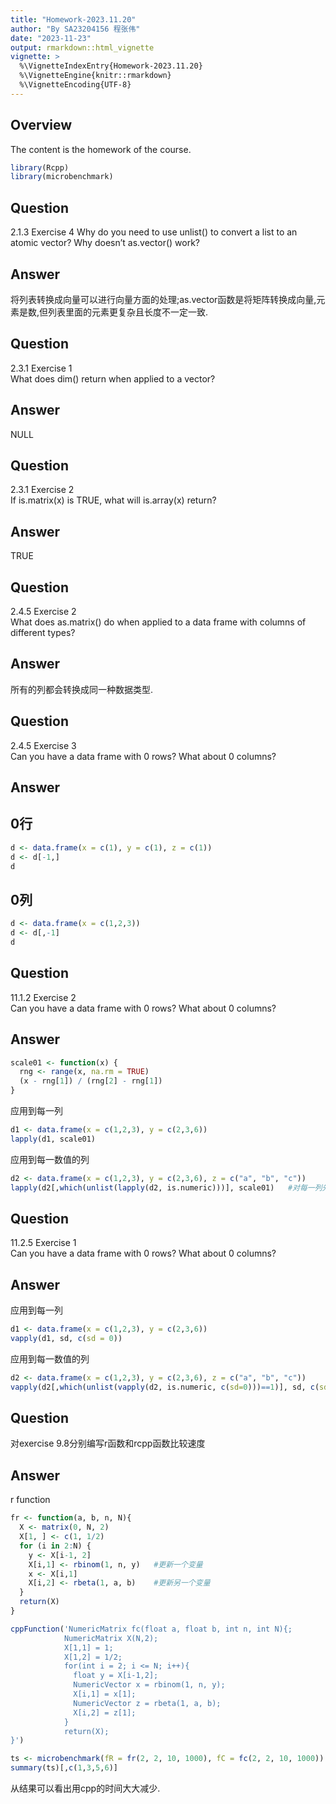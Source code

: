 ---
title: "Homework-2023.11.20"
author: "By SA23204156 程张伟"
date: "2023-11-23"
output: rmarkdown::html_vignette
vignette: >
  %\VignetteIndexEntry{Homework-2023.11.20}
  %\VignetteEngine{knitr::rmarkdown}
  %\VignetteEncoding{UTF-8}
---
   
## Overview  
   
The content is the homework of the course.

```{r,eval=FALSE}
library(Rcpp)
library(microbenchmark)
```

## Question  
   
2.1.3  Exercise 4
Why do you need to use unlist() to convert a list to an atomic
vector? Why doesn’t as.vector() work?
   
## Answer    
   
将列表转换成向量可以进行向量方面的处理;as.vector函数是将矩阵转换成向量,元素是数,但列表里面的元素更复杂且长度不一定一致.   
   
    
## Question  
   
2.3.1 Exercise 1   
What does dim() return when applied to a vector?
   
## Answer  
    
NULL    
    
    
## Question  
   
2.3.1 Exercise 2   
If is.matrix(x) is TRUE, what will is.array(x) return?
   
## Answer    
    
TRUE   
   
## Question  
   
2.4.5 Exercise 2   
What does as.matrix() do when applied to a data frame with
columns of different types?
   
## Answer    
   
所有的列都会转换成同一种数据类型.   
   
## Question  
   
2.4.5 Exercise 3   
Can you have a data frame with 0 rows? What about 0
columns?

   
## Answer   
   
## 0行   
```{r,eval=FALSE}
d <- data.frame(x = c(1), y = c(1), z = c(1))
d <- d[-1,]
d
```
   

## 0列   
```{r,eval=FALSE}
d <- data.frame(x = c(1,2,3))
d <- d[,-1]
d
```
   
## Question  
   
11.1.2 Exercise 2   
Can you have a data frame with 0 rows? What about 0
columns?

   
## Answer  

```{r,eval=FALSE}
scale01 <- function(x) {
  rng <- range(x, na.rm = TRUE)
  (x - rng[1]) / (rng[2] - rng[1])
}
```
   
应用到每一列
```{r,eval=FALSE}
d1 <- data.frame(x = c(1,2,3), y = c(2,3,6))   
lapply(d1, scale01)
```
   
应用到每一数值的列   
```{r,eval=FALSE}
d2 <- data.frame(x = c(1,2,3), y = c(2,3,6), z = c("a", "b", "c"))
lapply(d2[,which(unlist(lapply(d2, is.numeric)))], scale01)   #对每一列先应用is.numeric函数,再对合适的列用scale01函数
```
   

    
## Question  
   
11.2.5 Exercise 1   
Can you have a data frame with 0 rows? What about 0
columns?

   
## Answer  
  
应用到每一列
```{r,eval=FALSE}
d1 <- data.frame(x = c(1,2,3), y = c(2,3,6))   
vapply(d1, sd, c(sd = 0))
```
   
应用到每一数值的列   
```{r,eval=FALSE}
d2 <- data.frame(x = c(1,2,3), y = c(2,3,6), z = c("a", "b", "c"))
vapply(d2[,which(unlist(vapply(d2, is.numeric, c(sd=0)))==1)], sd, c(sd=0))   #对每一列先应用is.numeric函数,再对合适的列用scale01函数
```


## Question  
   
对exercise 9.8分别编写r函数和rcpp函数比较速度   


## Answer   
   
r function
```{r,eval=FALSE}
fr <- function(a, b, n, N){
  X <- matrix(0, N, 2)
  X[1, ] <- c(1, 1/2)
  for (i in 2:N) {
    y <- X[i-1, 2]
    X[i,1] <- rbinom(1, n, y)   #更新一个变量
    x <- X[i,1]
    X[i,2] <- rbeta(1, a, b)    #更新另一个变量
  }
  return(X)
}
```

```{r,eval=FALSE}
cppFunction('NumericMatrix fc(float a, float b, int n, int N){;
            NumericMatrix X(N,2);
            X[1,1] = 1;
            X[1,2] = 1/2;
            for(int i = 2; i <= N; i++){
              float y = X[i-1,2];
              NumericVector x = rbinom(1, n, y); 
              X[i,1] = x[1];
              NumericVector z = rbeta(1, a, b);
              X[i,2] = z[1];
            }
            return(X);
}')
```

```{r,eval=FALSE}
ts <- microbenchmark(fR = fr(2, 2, 10, 1000), fC = fc(2, 2, 10, 1000))
summary(ts)[,c(1,3,5,6)]
```
   
从结果可以看出用cpp的时间大大减少.    
   
